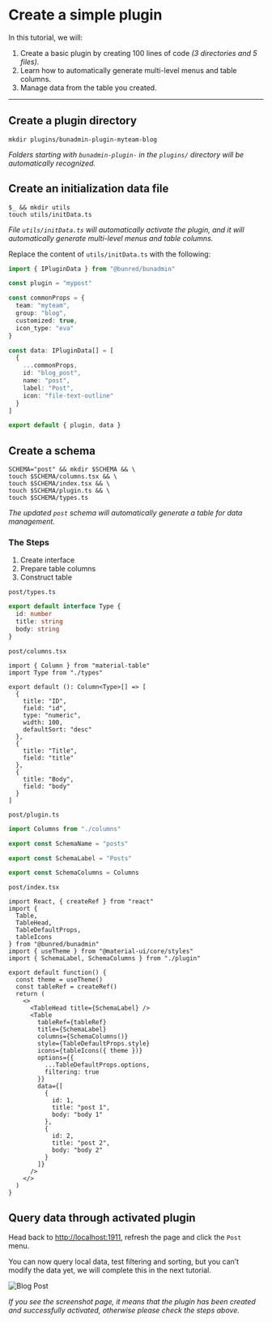 
# Create a simple plugin

In this tutorial, we will:

1. Create a basic plugin by creating 100 lines of code *(3 directories and 5 files)*.
2. Learn how to automatically generate multi-level menus and table columns.
3. Manage data from the table you created.

------

## Create a plugin directory

``` shell
mkdir plugins/bunadmin-plugin-myteam-blog
```

*Folders starting with `bunadmin-plugin-` in the `plugins/` directory will be automatically recognized.*


## Create an initialization data file

``` shell
$_ && mkdir utils
touch utils/initData.ts
```

*File `utils/initData.ts` will automatically activate the plugin, and it will automatically generate multi-level menus and table columns.*

Replace the content of `utils/initData.ts` with the following:
``` ts
import { IPluginData } from "@bunred/bunadmin"

const plugin = "mypost"

const commonProps = {
  team: "myteam",
  group: "blog",
  customized: true,
  icon_type: "eva"
}

const data: IPluginData[] = [
  {
    ...commonProps,
    id: "blog_post",
    name: "post",
    label: "Post",
    icon: "file-text-outline"
  }
]

export default { plugin, data }

```

## Create a schema

``` shell
SCHEMA="post" && mkdir $SCHEMA && \
touch $SCHEMA/columns.tsx && \
touch $SCHEMA/index.tsx && \
touch $SCHEMA/plugin.ts && \
touch $SCHEMA/types.ts
```

*The updated `post` schema will automatically generate a table for data management.*

### The Steps
1. Create interface
2. Prepare table columns
3. Construct table

`post/types.ts` <Checkbox />

``` ts
export default interface Type {
  id: number
  title: string
  body: string
}
```

`post/columns.tsx` <Checkbox />
``` tsx
import { Column } from "material-table"
import Type from "./types"

export default (): Column<Type>[] => [
  {
    title: "ID",
    field: "id",
    type: "numeric",
    width: 100,
    defaultSort: "desc"
  },
  {
    title: "Title",
    field: "title"
  },
  {
    title: "Body",
    field: "body"
  }
]
```

`post/plugin.ts` <Checkbox />
``` ts
import Columns from "./columns"

export const SchemaName = "posts"

export const SchemaLabel = "Posts"

export const SchemaColumns = Columns

```

`post/index.tsx` <Checkbox />
``` tsx
import React, { createRef } from "react"
import {
  Table,
  TableHead,
  TableDefaultProps,
  tableIcons
} from "@bunred/bunadmin"
import { useTheme } from "@material-ui/core/styles"
import { SchemaLabel, SchemaColumns } from "./plugin"

export default function() {
  const theme = useTheme()
  const tableRef = createRef()
  return (
    <>
      <TableHead title={SchemaLabel} />
      <Table
        tableRef={tableRef}
        title={SchemaLabel}
        columns={SchemaColumns()}
        style={TableDefaultProps.style}
        icons={tableIcons({ theme })}
        options={{
          ...TableDefaultProps.options,
          filtering: true
        }}
        data={[
          {
            id: 1,
            title: "post 1",
            body: "body 1"
          },
          {
            id: 2,
            title: "post 2",
            body: "body 2"
          }
        ]}
      />
    </>
  )
}
```

## Query data through activated plugin

Head back to [http://localhost:1911](http://localhost:1911), refresh the page and click the `Post` menu.

You can now query local data, test filtering and sorting, but you can’t modify the data yet, we will complete this in the next tutorial.

![Blog Post](https://gblobscdn.gitbook.com/assets%2F-M1ZbjnBaWO_NJOdj8_A%2F-MHfe3l6qmtBikzv9V28%2F-MHfedSDcseBrb_aue5G%2Fblog-post.png)

*If you see the screenshot page, it means that the plugin has been created and successfully activated, otherwise please check the steps above.*
